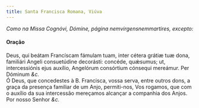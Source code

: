 ```yaml
---
title: Santa Francisca Romana, Viúva
---
```


<em>Como na Missa Cognóvi, Dómine, página nemvirgensnemmartires, excepto:</em>

<h4 class="text-center">Oração</h4>
<div class="grid grid-cols-2 gap-5">
  <span class="text-justify">
    Deus, qui beátam Francíscam fámulam tuam, inter cétera grátiæ tuæ dona,
    familiári Angeli consuetúdine decorásti: concéde, quǽsumus; ut,
    intercessiónis ejus auxílio, Angelórum consórtium cónsequi mereámur. Per
    Dóminum <em>&c.</em>
  </div>
  <span class="text-justify">
    Ó Deus, que concedestes à B. Francisca, vossa serva, entre outros dons, a
    graça da presença familiar de um Anjo, permiti-nos, Vos rogamos, que com o
    auxílio da sua intercessão mereçamos alcançar a companhia dos Anjos. Por
    nosso Senhor <em>&c.</em>
  </span>
</div>
